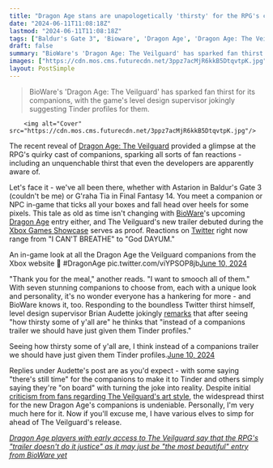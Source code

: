 ```yaml
---
title: "Dragon Age stans are unapologetically 'thirsty' for the RPG's companions, and The Veilguard's devs know it: 'We should have just given them Tinder profiles'"
date: "2024-06-11T11:08:18Z"
lastmod: "2024-06-11T11:08:18Z"
tags: ["Baldur's Gate 3", 'Bioware', 'Dragon Age', 'Dragon Age: The Veilguard', 'Final Fantasy 14', "G'raha Tia", 'Twitter', 'Xbox Games Showcase']
draft: false
summary: "BioWare's 'Dragon Age: The Veilguard' has sparked fan thirst for its companions, with the game's level design supervisor jokingly suggesting Tinder profiles for them."
images: ["https://cdn.mos.cms.futurecdn.net/3ppz7acMjR6kkB5DtqvtpK.jpg"]
layout: PostSimple
---
```

> BioWare's 'Dragon Age: The Veilguard' has sparked fan thirst for its companions, with the game's level design supervisor jokingly suggesting Tinder profiles for them.


        <img alt="Cover" src="https://cdn.mos.cms.futurecdn.net/3ppz7acMjR6kkB5DtqvtpK.jpg"/>
        
The recent reveal of [<u>Dragon Age: The Veilguard</u>](https://www.gamesradar.com/dragon-age-4-confirmed-release-date-solas-wishlist-news/) provided a glimpse at the RPG's quirky cast of companions, sparking all sorts of fan reactions - including an unquenchable thirst that even the developers are apparently aware of.

Let's face it - we've all been there, whether with Astarion in Baldur's Gate 3 (couldn't be me) or G'raha Tia in Final Fantasy 14. You meet a companion or NPC in-game that ticks all your boxes and fall head over heels for some pixels. This tale as old as time isn't changing with [BioWare](https://www.gamesradar.com/tag/bioware/)'s upcoming [Dragon Age](https://www.gamesradar.com/tag/dragon-age/) entry either, and The Veilguard's new trailer debuted during the [<u>Xbox Games Showcase</u>](https://www.gamesradar.com/gaming/events-conferences/xbox-games-showcase-bethesda-live-coverage/) serves as proof. Reactions on [<u>Twitter</u>](https://twitter.com/kalaelizabeth/status/1800278010551312775) right now range from "I CAN'T BREATHE" to "God DAYUM."

An in-game look at all the Dragon Age the Veilguard companions from the Xbox website 👀 #DragonAge pic.twitter.com/viYPSOP8jb[June 10, 2024](https://twitter.com/kalaelizabeth/status/1800278010551312775)

"Thank you for the meal," another reads. "I want to smooch all of them." With seven stunning companions to choose from, each with a unique look and personality, it's no wonder everyone has a hankering for more - and BioWare knows it, too. Responding to the boundless Twitter thirst himself, level design supervisor Brian Audette jokingly [<u>remarks</u>](https://x.com/bjaudette/status/1800297269712793871) that after seeing "how thirsty some of y'all are" he thinks that "instead of a companions trailer we should have just given them Tinder profiles."

Seeing how thirsty some of y'all are, I think instead of a companions trailer we should have just given them Tinder profiles.[June 10, 2024](https://twitter.com/bjaudette/status/1800297269712793871)

Replies under Audette's post are as you'd expect - with some saying "there's still time" for the companions to make it to Tinder and others simply saying they're "on board" with turning the joke into reality. Despite initial [<u>criticism from fans regarding The Veilguard's art style</u>](https://www.gamesradar.com/games/dragon-age/as-dragon-age-the-veilguards-bold-new-tone-gets-bashed-by-fans-the-rpgs-original-co-creator-explains-trailers-are-always-mismatched-so-that-doesnt-mean-much/), the widespread thirst for the new Dragon Age's companions is undeniable. Personally, I'm very much here for it. Now if you'll excuse me, I have various elves to simp for ahead of The Veilguard's release.

[<u><em>Dragon Age players with early access to The Veilguard say that the RPG's "trailer doesn't do it justice" as it may just be "the most beautiful" entry from BioWare yet</em></u>](https://www.gamesradar.com/games/dragon-age/dragon-age-players-with-early-access-to-the-veilguard-say-that-the-rpgs-trailer-doesnt-do-it-justice-as-it-may-just-be-the-most-beautiful-entry-from-bioware-yet/)
        